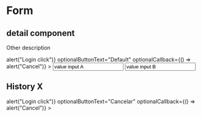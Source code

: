 

<Meta title="Atoms/Form" component={Form} />

# Form

## detail component

Other description

<Preview>
  <Story name="default" parameters={{ decorators: [withKnobs, withA11y] }}>
    <Form
    titleText="Titulo"
    subtitleText="Subtitulo"
    submitText="Primary"
    alertText="Validation submit mesesage"
    alertAppearance="danger"
    linkText="Primary text link"
    linkHref="http://www.tiendanube.com"
    submitText="Primary"
    submitCallback={() => alert("Login click")}
    optionalButtonText="Default"
    optionalCallback={() => alert("Cancel")} >
    <Input
      label="label input A"
      value="value input A"
      placeholder="placeholder A"
      name="name A"
    />
    <Input
      label="label input B"
      value="value input B"
      placeholder="placeholder B"
      name="name B"
    />
    </Form>
  </Story>
</Preview>

## History X

<Preview withToolbar>
  <Story name="clases">
  <Form
    alertText="Alert de validación"
    submitText="Login"
    submitCallback={() => alert("Login click")}
    optionalButtonText="Cancelar"
    optionalCallback={() => alert("Cancel")}
  >
  </Form>
  </Story>
</Preview>

<Props of={Form} />
  
